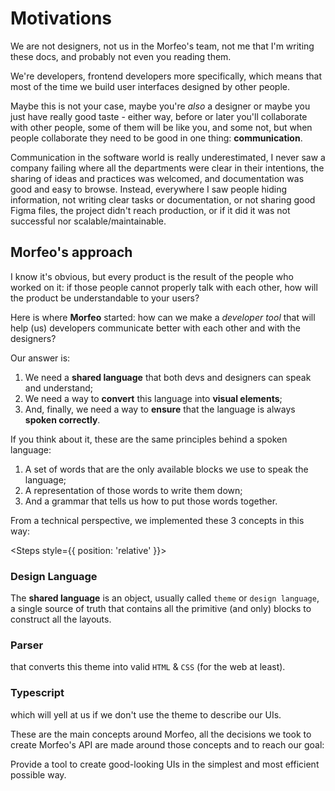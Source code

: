 
# Motivations

We are not designers, not us in the Morfeo's team, not me that I'm writing these docs, and probably not even you reading them.

We're developers, frontend developers more specifically, which means that most of the time we build user interfaces designed by other people.

Maybe this is not your case, maybe you're _also_ a designer or maybe you just have really good taste - either way, before or later you'll collaborate with other people, some of them will be like you, and some not, but when people collaborate they need to be good in one thing: **communication**.

Communication in the software world is really underestimated, I never saw a company failing where all the departments were clear in their intentions, the sharing of ideas and practices was welcomed, and documentation was good and easy to browse. Instead, everywhere I saw people hiding information, not writing clear tasks or documentation, or not sharing good Figma files, the project didn't reach production, or if it did it was not successful nor scalable/maintainable.

## Morfeo's approach

I know it's obvious, but every product is the result of the people who worked on it: if those people cannot properly talk with each other, how will the product be understandable to your users?

Here is where **Morfeo** started: how can we make a _developer tool_ that will help (us) developers communicate better with each other and with the designers?

Our answer is:

1. We need a **shared language** that both devs and designers can speak and understand;
2. We need a way to **convert** this language into **visual elements**;
3. And, finally, we need a way to **ensure** that the language is always **spoken correctly**.

<Callout type="info">
If you think about it, these are the same principles behind a spoken language:

1. A set of words that are the only available blocks we use to speak the language;
2. A representation of those words to write them down;
3. And a grammar that tells us how to put those words together.

</Callout>

From a technical perspective, we implemented these 3 concepts in this way:

<Steps style={{ position: 'relative' }}>

### Design Language

The **shared language** is an object, usually called `theme` or `design language`, a single source of truth that contains all the primitive (and only) blocks to construct all the layouts.

### Parser

that converts this theme into valid `HTML` & `CSS` (for the web at least).

### Typescript

which will yell at us if we don't use the theme to describe our UIs.

</Steps>

These are the main concepts around Morfeo, all the decisions we took to create Morfeo's API are made around those concepts and to reach our goal:

Provide a tool to create good-looking UIs in the simplest and most efficient possible way.
